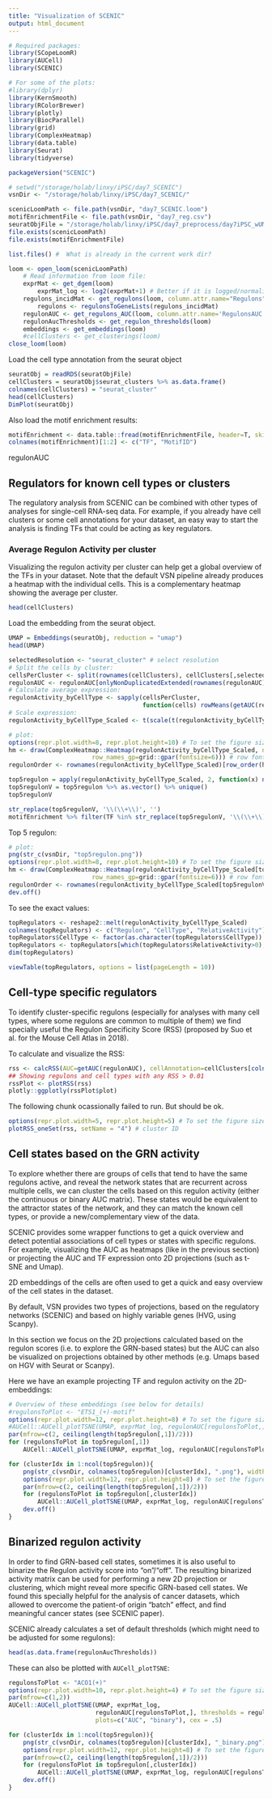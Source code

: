 ```yaml
---
title: "Visualization of SCENIC"
output: html_document
---
```


```r
# Required packages:
library(SCopeLoomR)
library(AUCell)
library(SCENIC)

# For some of the plots:
#library(dplyr)
library(KernSmooth)
library(RColorBrewer)
library(plotly)
library(BiocParallel)
library(grid)
library(ComplexHeatmap)
library(data.table)
library(Seurat)
library(tidyverse)
```

```r
packageVersion("SCENIC")
```

```r
# setwd("/storage/holab/linxy/iPSC/day7_SCENIC")
vsnDir <- "/storage/holab/linxy/iPSC/day7_SCENIC/"
```

```r
scenicLoomPath <- file.path(vsnDir, "day7_SCENIC.loom")
motifEnrichmentFile <- file.path(vsnDir, "day7_reg.csv")
seuratObjFile = "/storage/holab/linxy/iPSC/day7_preprocess/day7iPSC_wUMAP.RDS"
file.exists(scenicLoomPath)
file.exists(motifEnrichmentFile)
```

```r
list.files() #  What is already in the current work dir?
```

```r
loom <- open_loom(scenicLoomPath)
    # Read information from loom file:
    exprMat <- get_dgem(loom)
        exprMat_log <- log2(exprMat+1) # Better if it is logged/normalized
    regulons_incidMat <- get_regulons(loom, column.attr.name="Regulons")
        regulons <- regulonsToGeneLists(regulons_incidMat)
    regulonAUC <- get_regulons_AUC(loom, column.attr.name='RegulonsAUC')
    regulonAucThresholds <- get_regulon_thresholds(loom)
    embeddings <- get_embeddings(loom)
    #cellClusters <- get_clusterings(loom)
close_loom(loom)
```

Load the cell type annotation from the seurat object

```r
seuratObj = readRDS(seuratObjFile)
cellClusters = seuratObj$seurat_clusters %>% as.data.frame()
colnames(cellClusters) = "seurat_cluster"
head(cellClusters)
DimPlot(seuratObj)
```

Also load the motif enrichment results:

```r
motifEnrichment <- data.table::fread(motifEnrichmentFile, header=T, skip=1)[-3,]
colnames(motifEnrichment)[1:2] <- c("TF", "MotifID")
```

regulonAUC

## Regulators for known cell types or clusters
The regulatory analysis from SCENIC can be combined with other types of analyses for single-cell RNA-seq data. For example, if you already have cell clusters or some cell annotations for your dataset, an easy way to start the analysis is finding TFs that could be acting as key regulators.

### Average Regulon Activity per cluster

Visualizing the regulon activity per cluster can help get a global overview of the TFs in your dataset. Note that the default VSN pipeline already produces a heatmap with the individual cells. This is a complementary heatmap showing the average per cluster.

```r
head(cellClusters)
```

Load the embedding from the seurat object.

```r
UMAP = Embeddings(seuratObj, reduction = "umap")
head(UMAP)
```

```r
selectedResolution <- "seurat_cluster" # select resolution
# Split the cells by cluster:
cellsPerCluster <- split(rownames(cellClusters), cellClusters[,selectedResolution]) 
regulonAUC <- regulonAUC[onlyNonDuplicatedExtended(rownames(regulonAUC)),]
# Calculate average expression:
regulonActivity_byCellType <- sapply(cellsPerCluster,
                                     function(cells) rowMeans(getAUC(regulonAUC)[,cells]))
# Scale expression:
regulonActivity_byCellType_Scaled <- t(scale(t(regulonActivity_byCellType), center = T, scale=T))
```

```r
# plot:
options(repr.plot.width=8, repr.plot.height=10) # To set the figure size in Jupyter
hm <- draw(ComplexHeatmap::Heatmap(regulonActivity_byCellType_Scaled, name="Regulon activity",
                       row_names_gp=grid::gpar(fontsize=6))) # row font size
regulonOrder <- rownames(regulonActivity_byCellType_Scaled)[row_order(hm)] # to save the clustered regulons for later
```

```r
top5regulon = apply(regulonActivity_byCellType_Scaled, 2, function(x) names(x[order(abs(x))[1:5]]))
top5regulonV = top5regulon %>% as.vector() %>% unique()
top5regulonV
```

```r
str_replace(top5regulonV, '\\(\\+\\)', '')
motifEnrichment %>% filter(TF %in% str_replace(top5regulonV, '\\(\\+\\)', '')) %>% head()
```

Top 5 regulon:

```r
# plot:
png(str_c(vsnDir, "top5regulon.png"))
options(repr.plot.width=8, repr.plot.height=10) # To set the figure size in Jupyter
hm <- draw(ComplexHeatmap::Heatmap(regulonActivity_byCellType_Scaled[top5regulonV,], name="Regulon activity",
                       row_names_gp=grid::gpar(fontsize=6))) # row font size
regulonOrder <- rownames(regulonActivity_byCellType_Scaled[top5regulonV,])[row_order(hm)] # to save the clustered regulons for later
dev.off()
```

To see the exact values:

```r
topRegulators <- reshape2::melt(regulonActivity_byCellType_Scaled)
colnames(topRegulators) <- c("Regulon", "CellType", "RelativeActivity")
topRegulators$CellType <- factor(as.character(topRegulators$CellType))
topRegulators <- topRegulators[which(topRegulators$RelativeActivity>0),]
dim(topRegulators)
```

```r
viewTable(topRegulators, options = list(pageLength = 10))
```

## Cell-type specific regulators

To identify cluster-specific regulons (especially for analyses with many cell types, where some regulons are common to multiple of them) we find specially useful the Regulon Specificity Score (RSS) (proposed by Suo et al. for the Mouse Cell Atlas in 2018).

To calculate and visualize the RSS:

```r
rss <- calcRSS(AUC=getAUC(regulonAUC), cellAnnotation=cellClusters[colnames(regulonAUC), selectedResolution])
## Showing regulons and cell types with any RSS > 0.01 
rssPlot <- plotRSS(rss)
plotly::ggplotly(rssPlot$plot)
```

The following chunk ocassionally failed to run. But should be ok.

```r
options(repr.plot.width=5, repr.plot.height=5) # To set the figure size in Jupyter
plotRSS_oneSet(rss, setName = "4") # cluster ID
```

## Cell states based on the GRN activity

To explore whether there are groups of cells that tend to have the same regulons active, and reveal the network states that are recurrent across multiple cells, we can cluster the cells based on this regulon activity (either the continuous or binary AUC matrix). These states would be equivalent to the attractor states of the network, and they can match the known cell types, or provide a new/complementary view of the data.

SCENIC provides some wrapper functions to get a quick overview and detect potential associations of cell types or states with specific regulons. For example, visualizing the AUC as heatmaps (like in the previous section) or projecting the AUC and TF expression onto 2D projections (such as t-SNE and Umap).

2D embeddings of the cells are often used to get a quick and easy overview of the cell states in the dataset.

By default, VSN provides two types of projections, based on the regulatory networks (SCENIC) and based on highly variable genes (HVG, using Scanpy).

In this section we focus on the 2D projections calculated based on the regulon scores (i.e. to explore the GRN-based states) but the AUC can also be visualized on projections obtained by other methods (e.g. Umaps based on HGV with Seurat or Scanpy).

Here we have an example projecting TF and regulon activity on the 2D-embeddings:

```r
# Overview of these embeddings (see below for details)
#regulonsToPlot <- "ETS1_(+)-motif"
options(repr.plot.width=12, repr.plot.height=8) # To set the figure size in Jupyter
#AUCell::AUCell_plotTSNE(UMAP, exprMat_log, regulonAUC[regulonsToPlot,], plots=c("AUC"), cex = .5)
par(mfrow=c(2, ceiling(length(top5regulon[,1])/2)))
for (regulonsToPlot in top5regulon[,1])
    AUCell::AUCell_plotTSNE(UMAP, exprMat_log, regulonAUC[regulonsToPlot,], plots=c("AUC"), cex = .5)
```

```r
for (clusterIdx in 1:ncol(top5regulon)){
    png(str_c(vsnDir, colnames(top5regulon)[clusterIdx], ".png"), width = 1200, height = 800)
    options(repr.plot.width=12, repr.plot.height=8) # To set the figure size in Jupyter
    par(mfrow=c(2, ceiling(length(top5regulon[,1])/2)))
    for (regulonsToPlot in top5regulon[,clusterIdx])
        AUCell::AUCell_plotTSNE(UMAP, exprMat_log, regulonAUC[regulonsToPlot,], plots=c("AUC"), cex = .5)
    dev.off()
}
```

## Binarized regulon activity

In order to find GRN-based cell states, sometimes it is also useful to binarize the Regulon activity score into "on"/"off". The resulting binarized activity matrix can be used for performing a new 2D projection or clustering, which might reveal more specific GRN-based cell states. We found this specially helpful for the analysis of cancer datasets, which allowed to overcome the patient-of origin "batch" effect, and find meaningful cancer states (see SCENIC paper).

SCENIC already calculates a set of default thresholds (which might need to be adjusted for some regulons):

```r
head(as.data.frame(regulonAucThresholds))
```

These can also be plotted with `AUCell_plotTSNE`:

```r
regulonsToPlot <- "ACO1(+)"
options(repr.plot.width=10, repr.plot.height=4) # To set the figure size in Jupyter
par(mfrow=c(1,2))
AUCell::AUCell_plotTSNE(UMAP, exprMat_log, 
                        regulonAUC[regulonsToPlot,], thresholds = regulonAucThresholds[regulonsToPlot],
                        plots=c("AUC", "binary"), cex = .5)
```

```r
for (clusterIdx in 1:ncol(top5regulon)){
    png(str_c(vsnDir, colnames(top5regulon)[clusterIdx], "_binary.png"), width = 1200, height = 800)
    options(repr.plot.width=12, repr.plot.height=8) # To set the figure size in Jupyter
    par(mfrow=c(2, ceiling(length(top5regulon[,1])/2)))
    for (regulonsToPlot in top5regulon[,clusterIdx])
        AUCell::AUCell_plotTSNE(UMAP, exprMat_log, regulonAUC[regulonsToPlot,], plots=c("binary"), cex = .5)
    dev.off()
}
```

